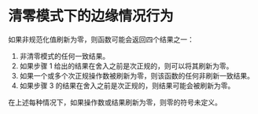 # 清零模式下的边缘情况行为

<ToBePolishedAfterTranslation />

<OriginalPDF title="7.5 Edge Case Behavior in Flush to Zero Mode" />

如果非规范化值刷新为零，则函数可能会返回四个结果之一：

1. 非清零模式的任何一致结果。
2. 如果步骤 1 给出的结果在舍入之前是次正规的，则可以将其刷新为零。
3. 如果一个或多个次正规操作数被刷新为零，则该函数的任何非刷新一致结果。
4. 如果步骤 3 的结果在舍入之前是次正规的，则结果可能会被刷新为零。

在上述每种情况下，如果操作数或结果刷新为零，则零的符号未定义。
